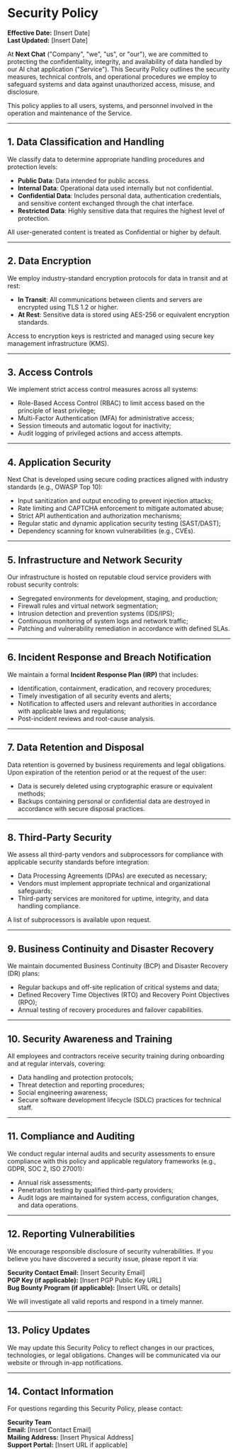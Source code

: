# Security Policy

**Effective Date:** [Insert Date]  
**Last Updated:** [Insert Date]

At **Next Chat** ("Company", "we", "us", or "our"), we are committed to protecting the confidentiality, integrity, and availability of data handled by our AI chat application ("Service"). This Security Policy outlines the security measures, technical controls, and operational procedures we employ to safeguard systems and data against unauthorized access, misuse, and disclosure.

This policy applies to all users, systems, and personnel involved in the operation and maintenance of the Service.

---

## 1. Data Classification and Handling

We classify data to determine appropriate handling procedures and protection levels:

- **Public Data**: Data intended for public access.
- **Internal Data**: Operational data used internally but not confidential.
- **Confidential Data**: Includes personal data, authentication credentials, and sensitive content exchanged through the chat interface.
- **Restricted Data**: Highly sensitive data that requires the highest level of protection.

All user-generated content is treated as Confidential or higher by default.

---

## 2. Data Encryption

We employ industry-standard encryption protocols for data in transit and at rest:

- **In Transit**: All communications between clients and servers are encrypted using TLS 1.2 or higher.
- **At Rest**: Sensitive data is stored using AES-256 or equivalent encryption standards.

Access to encryption keys is restricted and managed using secure key management infrastructure (KMS).

---

## 3. Access Controls

We implement strict access control measures across all systems:

- Role-Based Access Control (RBAC) to limit access based on the principle of least privilege;
- Multi-Factor Authentication (MFA) for administrative access;
- Session timeouts and automatic logout for inactivity;
- Audit logging of privileged actions and access attempts.

---

## 4. Application Security

Next Chat is developed using secure coding practices aligned with industry standards (e.g., OWASP Top 10):

- Input sanitization and output encoding to prevent injection attacks;
- Rate limiting and CAPTCHA enforcement to mitigate automated abuse;
- Strict API authentication and authorization mechanisms;
- Regular static and dynamic application security testing (SAST/DAST);
- Dependency scanning for known vulnerabilities (e.g., CVEs).

---

## 5. Infrastructure and Network Security

Our infrastructure is hosted on reputable cloud service providers with robust security controls:

- Segregated environments for development, staging, and production;
- Firewall rules and virtual network segmentation;
- Intrusion detection and prevention systems (IDS/IPS);
- Continuous monitoring of system logs and network traffic;
- Patching and vulnerability remediation in accordance with defined SLAs.

---

## 6. Incident Response and Breach Notification

We maintain a formal **Incident Response Plan (IRP)** that includes:

- Identification, containment, eradication, and recovery procedures;
- Timely investigation of all security events and alerts;
- Notification to affected users and relevant authorities in accordance with applicable laws and regulations;
- Post-incident reviews and root-cause analysis.

---

## 7. Data Retention and Disposal

Data retention is governed by business requirements and legal obligations. Upon expiration of the retention period or at the request of the user:

- Data is securely deleted using cryptographic erasure or equivalent methods;
- Backups containing personal or confidential data are destroyed in accordance with secure disposal practices.

---

## 8. Third-Party Security

We assess all third-party vendors and subprocessors for compliance with applicable security standards before integration:

- Data Processing Agreements (DPAs) are executed as necessary;
- Vendors must implement appropriate technical and organizational safeguards;
- Third-party services are monitored for uptime, integrity, and data handling compliance.

A list of subprocessors is available upon request.

---

## 9. Business Continuity and Disaster Recovery

We maintain documented Business Continuity (BCP) and Disaster Recovery (DR) plans:

- Regular backups and off-site replication of critical systems and data;
- Defined Recovery Time Objectives (RTO) and Recovery Point Objectives (RPO);
- Annual testing of recovery procedures and failover capabilities.

---

## 10. Security Awareness and Training

All employees and contractors receive security training during onboarding and at regular intervals, covering:

- Data handling and protection protocols;
- Threat detection and reporting procedures;
- Social engineering awareness;
- Secure software development lifecycle (SDLC) practices for technical staff.

---

## 11. Compliance and Auditing

We conduct regular internal audits and security assessments to ensure compliance with this policy and applicable regulatory frameworks (e.g., GDPR, SOC 2, ISO 27001):

- Annual risk assessments;
- Penetration testing by qualified third-party providers;
- Audit logs are maintained for system access, configuration changes, and data operations.

---

## 12. Reporting Vulnerabilities

We encourage responsible disclosure of security vulnerabilities. If you believe you have discovered a security issue, please report it via:

**Security Contact Email:** [Insert Security Email]  
**PGP Key (if applicable):** [Insert PGP Public Key URL]  
**Bug Bounty Program (if applicable):** [Insert URL or details]

We will investigate all valid reports and respond in a timely manner.

---

## 13. Policy Updates

We may update this Security Policy to reflect changes in our practices, technologies, or legal obligations. Changes will be communicated via our website or through in-app notifications.

---

## 14. Contact Information

For questions regarding this Security Policy, please contact:

**Security Team**  
**Email:** [Insert Contact Email]  
**Mailing Address:** [Insert Physical Address]  
**Support Portal:** [Insert URL if applicable]
